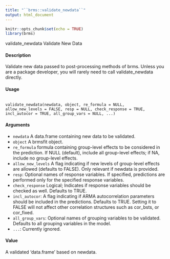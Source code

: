 ```yaml
---
title: "``brms::validate_newdata``"
output: html_document
---
```


```r
knitr::opts_chunk$set(echo = TRUE)
library(brms)
```
validate_newdata Validate New Data

#### Description 

Validate new data passed to post-processing methods of brms. Unless you are a package developer, you will rarely need to call validate_newdata directly.

#### Usage
<pre><code>
validate_newdata(newdata, object, re_formula = NULL,
allow_new_levels = FALSE, resp = NULL, check_response = TRUE,
incl_autocor = TRUE, all_group_vars = NULL, ...)
</code></pre>

#### Arguments

* ``newdata`` A data.frame containing new data to be validated.
* ``object`` A brmsfit object.
* ``re_formula`` formula containing group-level effects to be considered in the prediction. If NULL (default), include all group-level effects; if NA, include no group-level effects.
* ``allow_new_levels`` A flag indicating if new levels of group-level effects are allowed (defaults to FALSE). Only relevant if newdata is provided.
* `` resp``: Optional names of response variables. If specified, predictions are performed only for the specified response variables.
* ``check_response`` Logical; Indicates if response variables should be checked as well. Defaults to TRUE.
* ``incl_autocor``: A flag indicating if ARMA autocorrelation parameters should be included in the predictions. Defaults to TRUE. Setting it to FALSE will not affect other correlation structures such as cor_bsts, or cor_fixed.
* ``all_group_vars``: Optional names of grouping variables to be validated. Defaults to all grouping variables in the model.
* ``...``: Currently ignored.

#### Value

A validated 'data.frame' based on newdata.

